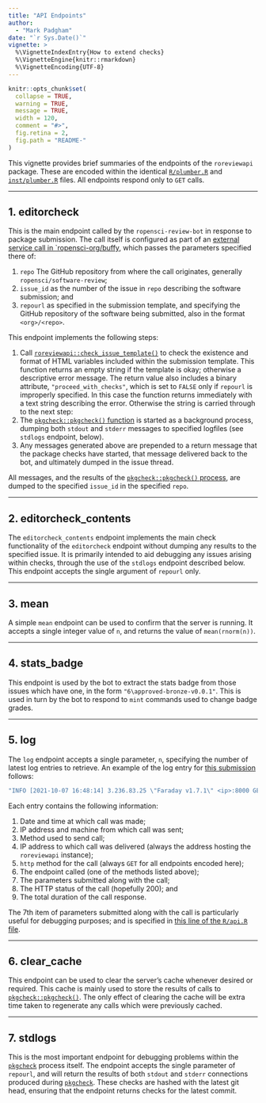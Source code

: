 ```yaml
---
title: "API Endpoints"
author: 
  - "Mark Padgham"
date: "`r Sys.Date()`"
vignette: >
  %\VignetteIndexEntry{How to extend checks}
  %\VignetteEngine{knitr::rmarkdown}
  %\VignetteEncoding{UTF-8}
---
```


```r
knitr::opts_chunk$set(
  collapse = TRUE,
  warning = TRUE,
  message = TRUE,
  width = 120,
  comment = "#>",
  fig.retina = 2,
  fig.path = "README-"
)
```

This vignette provides brief summaries of the endpoints of the `roreviewapi`
package. These are encoded within the identical
[`R/plumber.R`](https://github.com/ropensci-review-tools/roreviewapi/blob/main/R/plumber.R)
and
[`inst/plumber.R`](https://github.com/ropensci-review-tools/roreviewapi/blob/main/inst/plumber.R)
files. All endpoints respond only to `GET` calls.

---

## 1. editorcheck

This is the main endpoint called by the `ropensci-review-bot` in response to
package submission. The call itself is configured as part of an [external
service call in
`ropensci-org/buffy](https://github.com/ropensci-org/buffy/blob/82dd29bae4aeaa6bf5ca77b27be82cacd3a1ba04/config/settings-production.yml#L18-L32), which passes the parameters specified there of:

1. `repo` The GitHub repository from where the call originates, generally
   `ropensci/software-review`;
2. `issue_id` as the number of the issue in `repo` describing the software
   submission; and
3. `repourl` as specified in the submission template, and specifying the GitHub
   repository of the software being submitted, also in the format
   `<org>/<repo>`.

This endpoint implements the following steps:

1. Call
   [`roreviewapi::check_issue_template()`](https://docs.ropensci.org/roreviewapi/reference/check_issue_template.html)
   to check the existence and format of HTML variables included within the
   submission template. This function returns an empty string if the template
   is okay; otherwise a descriptive error message. The return value also
   includes a binary attribute, `"proceed_with_checks"`, which is set to
   `FALSE` only if `repourl` is improperly specified. In this case the function
   returns immediately with a text string describing the error. Otherwise the string is carried through to the next step:
2. The [`pkgcheck::pkgcheck()`
   function](https://github.com/ropensci-review-tools/pkgcheck) is started as
   a background process, dumping both `stdout` and `stderr` messages to
   specified logfiles (see `stdlogs` endpoint, below).
3. Any messages generated above are prepended to a return message that the
   package checks have started, that message delivered back to the bot, and
   ultimately dumped in the issue thread.

All messages, and the results of the [`pkgcheck::pkgcheck()`
process](https://github.com/ropensci-review-tools/pkgcheck), are dumped to the
specified `issue_id` in the specified `repo`.

---

## 2. editorcheck_contents

The `editorcheck_contents` endpoint implements the main check functionality of
the `editorcheck` endpoint without dumping any results to the specified issue.
It is primarily intended to aid debugging any issues arising within checks,
through the use of the `stdlogs` endpoint described below. This endpoint
accepts the single argument of `repourl` only.


---

## 3. mean

A simple `mean` endpoint can be used to confirm that the server is running. It
accepts a single integer value of `n`, and returns the value of
`mean(rnorm(n))`.

---

## 4. stats_badge

This endpoint is used by the bot to extract the stats badge from those issues
which have one, in the form `"6\approved-bronze-v0.0.1"`. This is used in turn
by the bot to respond to `mint` commands used to change badge grades.

---

## 5. log

The `log` endpoint accepts a single parameter, `n`, specifying the number of
latest log entries to retrieve. An example of the log entry for [this
submission](https://github.com/ropensci/software-review/issues/470) follows:


```r
"INFO [2021-10-07 16:48:14] 3.236.83.25 \"Faraday v1.7.1\" <ip>:8000 GET /editorcheck ?bot_name=ropensci-review-bot&issue_author=ewallace&issue_id=470&repo=ropensci%2Fsoftware-review&repourl=https%3A%2F%2Fgithub.com%2Fewallace%2Ftidyqpcr&sender=ewallace 200 1.964"
```

Each entry contains the following information:

1. Date and time at which call was made;
2. IP address and machine from which call was sent;
3. Method used to send call;
4. IP address to which call was delivered (always the address hosting the
   `roreviewapi` instance);
5. `http` method for the call (always `GET` for all endpoints encoded here);
6. The endpoint called (one of the methods listed above);
7. The parameters submitted along with the call;
8. The HTTP status of the call (hopefully 200); and
9. The total duration of the call response.

The 7th item of parameters submitted along with the call is particularly useful
for debugging purposes; and is specified in [this line of the `R/api.R`
file](https://github.com/ropensci-review-tools/roreviewapi/blob/e912885f516198efac885f9923318467c304df5a/R/api.R#L86).

---

## 6. clear_cache

This endpoint can be used to clear the server's cache whenever desired or
required. This cache is mainly used to store the results of calls to
[`pkgcheck::pkgcheck()`](https://github.com/ropensci-review-tools/pkgcheck).
The only effect of clearing the cache will be extra time taken to regenerate
any calls which were previously cached.

---

## 7. stdlogs

This is the most important endpoint for debugging problems within the 
[`pkgcheck`](https://github.com/ropensci-review-tools/pkgcheck) process itself.
The endpoint accepts the single parameter of `repourl`, and will return the
results of both `stdout` and `stderr` connections produced during 
[`pkgcheck`](https://github.com/ropensci-review-tools/pkgcheck). These checks
are hashed with the latest git head, ensuring that the endpoint returns checks
for the latest commit.
